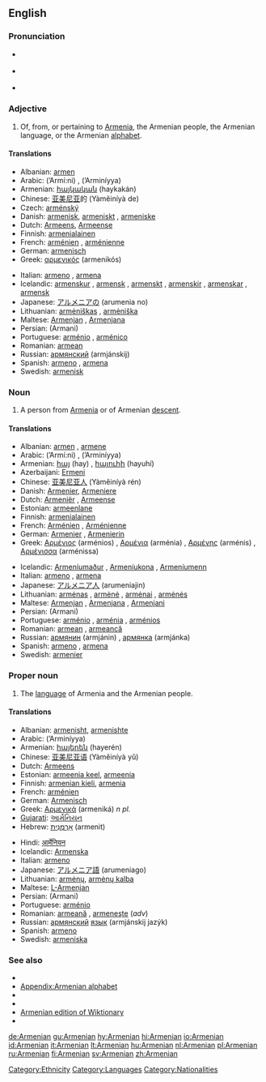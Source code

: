 {{interwiktionary|code=hy}}
==English==
{{wikipedia|mul=Armenia|Armenian}}

===Pronunciation===
* {{italbrac|[[RP]]}} {{IPA|/ɑːˈmiːniən/}}
* {{italbrac|US}} {{IPA|/ɑːrˈmiːniən/}}
* {{audio|en-us-Armenian.ogg|Audio (US)}}

===Adjective===
{{en-adj|-}}

# Of, from, or pertaining to [[Armenia]], the Armenian people, the Armenian language, or the Armenian [[alphabet]].

====Translations====
{{top}}
* Albanian: [[armen]]
* Arabic: {{ARchar|[[ارميني]]}} (’Armí:ni) {{m}}, {{ARchar|[[ارمينية]]}} (’Arminíyya) {{f}}
* Armenian: [[հայկական]] (haykakán)
* Chinese: [[亚美尼亚]]的 (Yàměiníyà de)
* Czech: [[arménský]]
* Danish: [[armenisk]], [[armeniskt]] {{n}}, [[armeniske]] {{p}}
* Dutch: [[Armeens]], [[Armeense]]
* Finnish: [[armenialainen]]
* French: [[arménien]] {{m}}, [[arménienne]] {{f}}
* German: [[armenisch]]
* Greek: [[αρμενικός]] (armenikós)
{{mid}}
* Italian: [[armeno]] {{m}}, [[armena]] {{f}}
* Icelandic: [[armenskur]] {{m}}, [[armensk]] {{f}}, [[armenskt]] {{n}}, [[armenskir]] {{m|p}}, [[armenskar]] {{f|p}}, [[armensk]] {{n|p}}
* Japanese: [[アルメニアの]] (arumenia no)
* Lithuanian: [[armėniškas]] {{m}}, [[armėniška]] {{f}}
* Maltese: [[Armenjan]] {{m}}, [[Armenjana]] {{f}}
* Persian: {{FAchar|[[ارمنی]]}} (Armani)
* Portuguese: [[arménio]] {{m}}, [[arménico]] {{m}}
* Romanian: [[armean]] {{m}}
* Russian: [[армянский]] (armjánskij)
* Spanish: [[armeno]] {{m}}, [[armena]] {{f}}
* Swedish: [[armenisk]]
{{bottom}}

===Noun===
{{en-noun}}

# A person from [[Armenia]] or of Armenian [[descent]].

====Translations====
{{trans-top|person}}
* Albanian: [[armen]] {{m}}, [[armene]] {{f}}
* Arabic: {{ARchar|[[ارميني]]}} (’Armí:ni) {{m}}, {{ARchar|[[ارمينية]]}} (’Arminíyya) {{f}}
* Armenian: [[հայ]] (hay) {{m}}, [[հայուհի]] (hayuhí) {{f}}
* Azerbaijani: [[Ermeni]]
* Chinese: [[亚美尼亚人]] (Yàměiníyà rén)
* Danish: [[Armenier]], [[Armeniere]] {{p}}
* Dutch: [[Armeniër]] {{m}}, [[Armeense]] {{f}}
* Estonian: [[armeenlane]]
* Finnish: [[armenialainen]]
* French: [[Arménien]] {{m}}, [[Arménienne]] {{f}}
* German: [[Armenier]] {{m}}, [[Armenierin]] {{f}}
* Greek: [[Αρμένιος]] (arménios) {{m}}, [[Αρμένια]] (arménia) {{f}}, [[Αρμένης]] (arménis) {{m}}, [[Αρμένισσα]] (arménissa) {{f}}
{{trans-mid}}
* Icelandic: [[Armeníumaður]] {{m}}, [[Armeníukona]] {{f}}, [[Armeníumenn]] {{p}}
* Italian: [[armeno]] {{m}}, [[armena]] {{f}}
* Japanese: [[アルメニア人]] (arumeniajin)
* Lithuanian: [[armėnas]] {{m}}, [[armėnė]] {{f}}, [[armėnai]] {{m|p}}, [[armėnės]] {{f|p}}
* Maltese: [[Armenjan]] {{m}}, [[Armenjana]] {{f}}, [[Armenjani]] {{p}}
* Persian: {{FAchar|[[ارمنی]]}} (Armani)
* Portuguese: [[arménio]] {{m}}, [[arménia]] {{f}}, [[arménios]] {{p}}
* Romanian: [[armean]] {{m}}, [[armeancă]] {{f}}
* Russian: [[армянин]] (armjánin) {{m}}, [[армянка]] (armjánka) {{f}}
* Spanish: [[armeno]] {{m}}, [[armena]] {{f}}
* Swedish: [[armenier]]
{{trans-bottom}}

===Proper noun===
{{en-proper noun}}

# The [[language]] of Armenia and the Armenian people.

====Translations====
{{trans-top|language}}
* Albanian: [[armenisht]], [[armenishte]]
* Arabic: {{ARchar|[[ارمينية]]}} (’Arminíyya) {{f}}
* Armenian: [[հայերեն]] (hayerén)
* Chinese: [[亚美尼亚语]] (Yàměiníyà yǔ)
* Dutch: [[Armeens]] {{n}}
* Estonian: [[armeenia keel]], [[armeenia]]
* Finnish: [[armenian kieli]], [[armenia]]
* French: [[arménien]] {{m}}
* German: [[Armenisch]]
* Greek: [[Αρμενικά]] (armeniká) ''n pl.''
* [[Gujarati]]: [[આર્મેનિયન]]
* Hebrew: [[ארמנית|אַרְמֶנִית]] (armenit)
{{trans-mid}}
* Hindi: [[आर्मेनियन]]
* Icelandic: [[Armenska]]
* Italian: [[armeno]] {{m}}
* Japanese: [[アルメニア語]] (arumeniago)
* Lithuanian: [[armėnų]], [[armėnų kalba]]
* Maltese: [[L-Armenjan]]
* Persian: {{FAchar|[[ارمنی]]}} (Armani)
* Portuguese: [[arménio]] {{m}}
* Romanian: [[armeană]] {{f}}, [[armeneşte]] (''adv'')
* Russian: [[армянский]] [[язык]] (armjánskij jazýk) {{m}}
* Spanish: [[armeno]] {{m}}
* Swedish: [[armeniska]]
{{trans-bottom}}

===See also===
{{interwiktionary|code=hy}}

* {{langcat}}
* [[Appendix:Armenian alphabet]]
* {{pedialite|Armenian language}}
* {{pedialite|Armenian people}}
* [[:hy:|Armenian edition of Wiktionary]]
* {{ethnologue|lang=Armenian|code=hye}}

[[Category:Ethnicity]]
[[Category:Languages]]
[[Category:Nationalities]]

[[de:Armenian]]
[[gu:Armenian]]
[[hy:Armenian]]
[[hi:Armenian]]
[[io:Armenian]]
[[id:Armenian]]
[[it:Armenian]]
[[lt:Armenian]]
[[hu:Armenian]]
[[nl:Armenian]]
[[pl:Armenian]]
[[ru:Armenian]]
[[fi:Armenian]]
[[sv:Armenian]]
[[zh:Armenian]]
